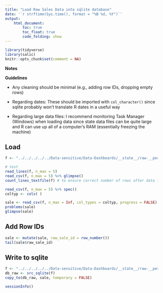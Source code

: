 ```yaml
---
title: "Load Raw Sales Data into sqlite database"
date: '`r strftime(Sys.time(), format = "%B %d, %Y")`'
output: 
    html_document:
        toc: true
        toc_float: true
        code_folding: show
---
```


```r
library(tidyverse)
library(salic)
knitr::opts_chunk$set(comment = NA)
```

**Notes**

**Guidelines**

- Any cleaning should be minimal (e.g., adding row IDs, dropping empty rows)

- Regarding dates: These should be imported with `col_character()` since sqlite probably won't translate R dates in a useful way

- Regarding large data files: I recommend monitoring Task Manager (Windows) when loading data since state data files can be quite large and R can use up all of a computer's RAM (essentially freezing the machine)
    

## Load

```r
f <- "../../../../../Data-sensitive/Data-Dashboards/__state__/raw-__period__/"

# test
read_lines(f, n_max = 5)
read_csv(f, n_max = 5) %>% glimpse()
count_lines_textfile(f) # to ensure correct number of rows after data import
```


```r
read_csv(f, n_max = 5) %>% spec()
coltyp <- cols( )

sale <- read_csv(f, n_max = Inf, col_types = coltyp, progress = FALSE)
problems(sale)
glimpse(sale)
```


## Add Row IDs

```r
sale <- mutate(sale, raw_sale_id = row_number())
tail(sale$raw_sale_id)
```


## Write to sqlite

```r
f <- "../../../../../Data-sensitive/Data-Dashboards/__state__/raw-__period__.sqlite3"
db_raw <- src_sqlite(f)
copy_to(db_raw, sale, temporary = FALSE)
```

```r
sessionInfo()
```

